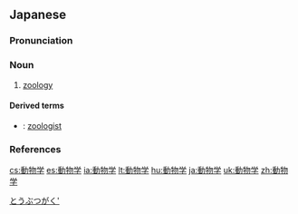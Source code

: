 {{also|动物学|動物學}}
==Japanese==
{{wikipedia|lang=ja}}
{{ja-kanjitab|どう|ぶつ|yomi=o|がく}}

===Pronunciation===
{{ja-pron|どうぶつがく|acc=4|acc_ref=NHK,DJR|y=o}}

===Noun===
{{ja-noun|どうぶつがく}}

# [[zoology]]

====Derived terms====
* {{ja-r|動物学者|どうぶつがくしゃ}}: [[zoologist]]

===References===
<references/>

[[Category:ja:Zoology|とうぶつがく']]

[[cs:動物学]]
[[es:動物学]]
[[ia:動物学]]
[[lt:動物学]]
[[hu:動物学]]
[[ja:動物学]]
[[uk:動物学]]
[[zh:動物学]]